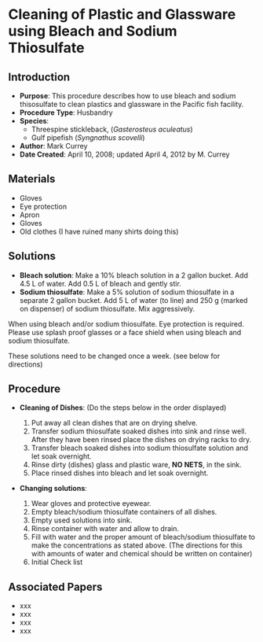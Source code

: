 # Cleaning of Plastic and Glassware using Bleach and Sodium Thiosulfate {#sec-husbandry-Plastic_Glassware_cleaning-bleach}

## Introduction

-   **Purpose**: This procedure describes how to use bleach and sodium thisosulfate to clean plastics and glassware in the Pacific fish facility.
-   **Procedure Type**: Husbandry
-   **Species**:
    -   Threespine stickleback, (*Gasterosteus aculeatus*)
    -   Gulf pipefish (*Syngnathus scovelli*)
-   **Author**: Mark Currey
-   **Date Created**: April 10, 2008; updated April 4, 2012 by M. Currey

## Materials

-   Gloves
-   Eye protection
-   Apron
-   Gloves
-   Old clothes (I have ruined many shirts doing this)

## Solutions

-   **Bleach solution**: Make a 10% bleach solution in a 2 gallon bucket. Add 4.5 L of water. Add 0.5 L of bleach and gently stir.
-   **Sodium thiosulfate**: Make a 5% solution of sodium thiosulfate in a separate 2 gallon bucket. Add 5 L of water (to line) and 250 g (marked on dispenser) of sodium thiosulfate. Mix aggressively. 

::: {.callout-caution title="Chemical Hygiene"}
When using bleach and/or sodium thiosulfate. Eye protection is required. Please use splash proof glasses or a face shield when using bleach and sodium thiosulfate.
:::
::: {.callout-warning title="NOTES"}
These solutions need to be changed once a week. (see below for directions)
:::

## Procedure

-   **Cleaning of Dishes**: (Do the steps below in the order displayed)

    1.  Put away all clean dishes that are on drying shelve.
    2.  Transfer sodium thiosulfate soaked dishes into sink and rinse well. After they have been rinsed place the dishes on drying racks to dry.
    3.  Transfer bleach soaked dishes into sodium thiosulfate solution and let soak overnight.
    4.  Rinse dirty (dishes) glass and plastic ware, **NO NETS**, in the sink.
    5.  Place rinsed dishes into bleach and let soak overnight.

-   **Changing solutions**:

    1.  Wear gloves and protective eyewear.
    2.  Empty bleach/sodium thiosulfate containers of all dishes.
    3.  Empty used solutions into sink.
    4.  Rinse container with water and allow to drain.
    5.  Fill with water and the proper amount of bleach/sodium thiosulfate to make the concentrations as stated above. (The directions for this with amounts of water and chemical should be written on container)
    6.  Initial Check list
    
## Associated Papers

-   xxx
-   xxx
-   xxx
-   xxx
